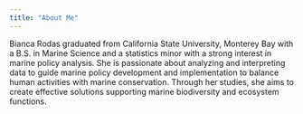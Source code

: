 ```yaml
---
title: "About Me"
---
```


Bianca Rodas graduated from California State University, Monterey Bay with a B.S. in Marine Science and a statistics minor with a strong interest in marine policy analysis. She is passionate about analyzing and interpreting data to guide marine policy development and implementation to balance human activities with marine conservation. Through her studies, she aims to create effective solutions supporting marine biodiversity and ecosystem functions.
